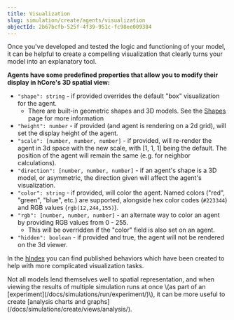 ```yaml
---
title: Visualization
slug: simulation/create/agents/visualization
objectId: 2b67bcfb-525f-4f39-951c-fc98ee009384
---
```


Once you've developed and tested the logic and functioning of your model, it can be helpful to create a compelling visualization that clearly turns your model into an explanatory tool.

**Agents have some predefined properties that allow you to modify their display in hCore's 3D spatial view:**

- `"shape": string` - if provided overrides the default "box" visualization for the agent.
  - There are built-in geometric shapes and 3D models. See the [Shapes](/docs/simulations/create/agents/visualization/shapes) page for more information
- `"height": number` - if provided \(and agent is rendering on a 2d grid\), will set the display height of the agent.
- `"scale": [number, number, number]` - if provided, will re-render the agent in 3d space with the new scale, with \[1, 1, 1\] being the default. The position of the agent will remain the same \(e.g. for neighbor calculations\).
- `"direction": [number, number, number]` - if an agent's shape is a 3D model, or asymmetric, the direction given will affect the agent's visualization.
- `"color": string` - if provided, will color the agent. Named colors \("red", "green", "blue", etc.\) are supported, alongside hex color codes \(`#223344`\) and RGB values \(`rgb(12,244,155)`\).
- `"rgb": [number, number, number]` - an alternate way to color an agent by providing RGB values from 0 - 255.
  - This will be overridden if the "color" field is also set on an agent.
- `"hidden": boolean` - if provided and true, the agent will not be rendered on the 3d viewer.

In the [hIndex](/search?query=display&sort=relevance&page=1) you can find published behaviors which have been created to help with more complicated visualization tasks.

<Hint style="info">
  Not all models lend themselves well to spatial representation, and when
  viewing the results of multiple simulation runs at once \(as part of an
  [experiment](/docs/simulations/run/experiment/)\), it can be
  more useful to create [analysis charts and
  graphs](/docs/simulations/create/views/analysis/).
</Hint>
